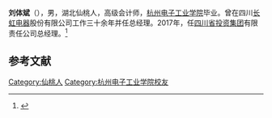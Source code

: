 '''刘体斌'''（{{bd|1963年|1月}}），男，湖北仙桃人，高级会计师，[[杭州电子工业学院|杭州电子工业学院]]毕业。曾在四川[[长虹电器|长虹电器]]股份有限公司工作三十余年并任总经理。2017年，任[[四川省投资集团|四川省投资集团]]有限责任公司总经理。<ref>{{cite web |title=长虹系发生高层人事变动 总经理刘体斌辞职 |url=http://money.163.com/17/0724/07/CQ3ICGBA002580T4.html |website=money.163.com |date=2017-07-24 |accessdate=2020-07-15 |archive-date=2020-07-16 |archive-url=https://web.archive.org/web/20200716120921/http://money.163.com/17/0724/07/CQ3ICGBA002580T4.html |dead-url=no }}</ref>
==参考文献==
{{reflist}}

{{bio-stub}}
[[Category:仙桃人|Category:仙桃人]]
[[Category:杭州电子工业学院校友|Category:杭州电子工业学院校友]]